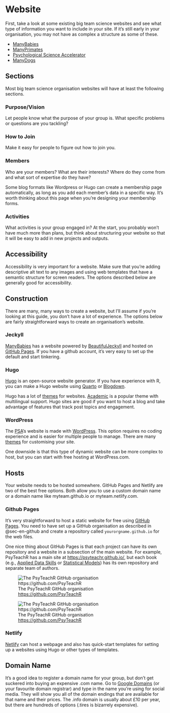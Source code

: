 # Website {#sec-en-website}

First, take a look at some existing big team science websites and see what type of information you want to include in your site. If it's still early in your organisation, you may not have as complex a structure as some of these.

* [ManyBabies](https://manybabies.github.io)
* [ManyPrimates](https://manyprimates.github.io/)
* [Psychological Science Accelerator](https://psysciacc.org/)
* [ManyDogs](https://manydogsproject.github.io/)

## Sections

Most big team science organisation websites will have at least the following sections.

### Purpose/Vision

Let people know what the purpose of your group is. What specific problems or questions are you tackling?

### How to Join

Make it easy for people to figure out how to join you.

### Members

Who are your members? What are their interests? Where do they come from and what sort of expertise do they have?

Some blog formats like Wordpress or Hugo can create a membership page automatically, as long as you add each member's data in a specific way. It's worth thinking about this page when you're designing your membership forms. 

### Activities

What activities is your group engaged in? At the start, you probably won't have much more than plans, but think about structuring your website so that it will be easy to add in new projects and outputs.

## Accessibility

Accessibility is very important for a website. Make sure that you're adding descriptive alt text to any images and using web templates that have a semantic structure for screen readers. The options described below are generally good for accessibility.

## Construction

There are many, many ways to create a website, but I'll assume if you're looking at this guide, you don't have a lot of experience. The options below are fairly straightforward ways to create an organisation's website.


### Jeckyll

[ManyBabies](https://manybabies.github.io) has a website powered by [BeautifulJeckyll](https://beautifuljekyll.com/) and hosted on [GitHub Pages](https://pages.github.com/). If you have a github account, it's very easy to set up the default and start tinkering.

### Hugo

[Hugo](https://gohugo.io/) is an open-source website generator. If you have experience with R, you can make a Hugo website using [Quarto](https://quarto.org/docs/reference/formats/markdown/hugo.html) or [Blogdown](https://bookdown.org/yihui/blogdown/).

Hugo has a lot of [themes](https://themes.gohugo.io/) for websites. [Academic](https://themes.gohugo.io/themes/starter-hugo-academic/) is a popular theme with multilingual support. Hugo sites are good if you want to host a blog and take advantage of features that track post topics and engagement.


### WordPress {#sec-en-wordpress-en}

The [PSA](https://psysciacc.org/)'s website is made with [WordPress](https://wordpress.com/). This option requires no coding experience and is easier for multiple people to manage. There are many [themes](https://en-gb.wordpress.org/themes/) for customising your site.

One downside is that this type of dynamic website can be more complex to host, but you can start with free hosting at WordPress.com.

## Hosts

Your website needs to be hosted somewhere. GitHub Pages and Netlify are two of the best free options. Both allow you to use a custom domain name or a domain name like myteam.github.io or myteam.netlify.com.

### Github Pages {#sec-en-github-pages}

It's very straightforward to host a static website for free using [GitHub Pages](https://pages.github.com/). You need to have set up a GitHub organisation as described in @sec-en-github and create a repository called `yourorgname.github.io` for the web files. 

One nice thing about GitHub Pages is that each project can have its own repository and a website in a subsection of the main website. For example, PsyTeachR has a main site at <https://psyteachr.github.io/>, but each book (e.g., [Applied Data Skills](https://psyteachr.github.io/ads/) or [Statistical Models](https://psyteachr.github.io/stat-models/)) has its own repository and separate team of authors. 

::: {.light-mode}
![The PsyTeachR GitHub organisation <https://github.com/PsyTeachR>](images/github-org-light.png){fig-alt="A screenshot of the GitHub interface for the PsyTeachR organisation showing the readme, pinned repositories, and members; see https://github.com/PsyTeachR for full text"}
:::

::: {.dark-mode}
![The PsyTeachR GitHub organisation <https://github.com/PsyTeachR>](images/github-org-dark.png){fig-alt="A screenshot of the GitHub interface for the PsyTeachR organisation showing the readme, pinned repositories, and members; see https://github.com/PsyTeachR for full text"}
:::



### Netlify

[Netlify](https://app.netlify.com/) can host a webpage and also has quick-start templates for setting up a websites using Hugo or other types of templates. 


## Domain Name {#sec-en-domain}

It's a good idea to register a domain name for your group, but don't get suckered into buying an expensive .com name. Go to [Google Domains](https://domains.google/) (or your favourite domain registrar) and type in the name you're using for social media. They will show you all of the domain endings that are available for that name and their prices. The .info domain is usually about £10 per year, but there are hundreds of options (.tires is bizarrely expensive).
